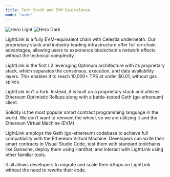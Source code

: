 ```yaml
---
title: Tech Stack and EVM Equivalence
mode: "wide"
---
```


<img
  className="block dark:hidden"
  src="/images/tech-stack-banner.svg"
  alt="Hero Light"
/>
<img
  className="hidden dark:block"
  src="/images/tech-stack-banner.svg"
  alt="Hero Dark"
/>

LightLink is a fully EVM-equivalent chain with Celestia underneath. Our proprietary stack and industry-leading infrastructure offer full on-chain advantages, allowing users to experience blockchain's network effects without the technical complexity.

LightLink is the first L2 leveraging Optimum architecture with its proprietary stack, which separates the consensus, execution, and data availability layers. This enables it to reach 10,000+ TPS at under $0.01, without gas spikes.

LightLink isn't a fork. Instead, it is built on a proprietary stack and utilizes Ethereum Optimistic Rollups along with a battle-tested Geth (go-ethereum) client.

Solidity is the most popular smart contract programming language in the world. We don’t want to reinvent the wheel, so we are utilizing it and the Ethereum Virtual Machine (EVM).

LightLink employs the Geth (go-ethereum) codebase to achieve full compatibility with the Ethereum Virtual Machine. Developers can write their smart contracts in Visual Studio Code, test them with standard toolchains like Ganache, deploy them using Hardhat, and interact with LightLink using other familiar tools.

It all allows developers to migrate and scale their dApps on LightLink without the need to rewrite their code.
